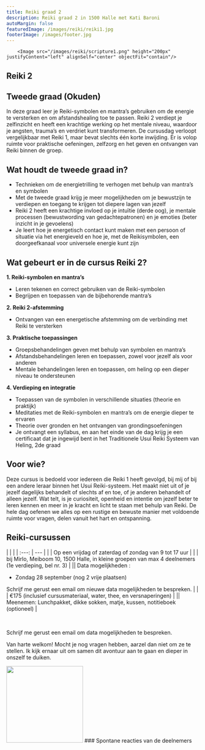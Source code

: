 ```yaml
---
title: Reiki graad 2
description: Reiki graad 2 in 1500 Halle met Kati Baroni
autoMargin: false
featuredImage: /images/reiki/reiki1.jpg
footerImage: /images/footer.jpg
---
```

<Section autoMargin={false}>  
  <ContentWithBackground src="/images/reiki/reiki1.jpg" height="50vh"/>
 
<Content autoMargin fullwidth>

        <Image src="/images/reiki/scripture1.png" height="200px" justifyContent="left" alignSelf="center" objectFit="contain"/>
 

# Reiki 2
## Tweede graad (Okuden)

In deze graad leer je Reiki-symbolen en mantra’s gebruiken om de energie te versterken en om afstandshealing toe te passen. Reiki 2 verdiept je zelfinzicht en heeft een krachtige werking op het mentale niveau, waardoor je angsten, trauma’s en verdriet kunt transformeren. 
De cursusdag verloopt vergelijkbaar met Reiki 1, maar bevat slechts één korte inwijding. Er is volop ruimte voor praktische oefeningen, zelfzorg en het geven en ontvangen van Reiki binnen de groep.

## Wat houdt de tweede graad in?

-	Technieken om de energietrilling te verhogen met behulp van mantra’s en symbolen
-	Met de tweede graad krijg je meer mogelijkheden om je bewustzijn te verdiepen en toegang te krijgen tot diepere lagen van jezelf
-	Reiki 2 heeft een krachtige invloed op je intuïtie (derde oog), je mentale processen (bewustwording van gedachtepatronen) en je emoties (beter inzicht in je gevoelens)
-	Je leert hoe je energetisch contact kunt maken met een persoon of situatie via het energieveld en hoe je, met de Reikisymbolen, een doorgeefkanaal voor universele energie kunt zijn



## Wat gebeurt er in de cursus Reiki 2?

**1. Reiki-symbolen en mantra’s**
- Leren tekenen en correct gebruiken van de Reiki-symbolen
-	Begrijpen en toepassen van de bijbehorende mantra’s

**2. Reiki 2-afstemming**
-	Ontvangen van een energetische afstemming om de verbinding met Reiki te versterken 

**3. Praktische toepassingen**
-	Groepsbehandelingen geven met behulp van symbolen en mantra’s
-	Afstandsbehandelingen leren en toepassen, zowel voor jezelf als voor anderen
-	Mentale behandelingen leren en toepassen, om heling op een dieper niveau te ondersteunen

**4. Verdieping en integratie**
-	Toepassen van de symbolen in verschillende situaties (theorie en praktijk)
-	Meditaties met de Reiki-symbolen en mantra’s om de energie dieper te ervaren
-	Theorie over gronden en het ontvangen van grondingsoefeningen
-	Je ontvangt een syllabus, en aan het einde van de dag krijg je een certificaat dat je ingewijd bent in het Traditionele Usui Reiki Systeem van Heling, 2de graad


## Voor wie?

Deze cursus is bedoeld voor iedereen die Reiki 1 heeft gevolgd, bij mij of bij een andere leraar binnen het Usui Reiki-systeem. Het maakt niet uit of je jezelf dagelijks behandelt of slechts af en toe, of je anderen behandelt of alleen jezelf. Wat telt, is je curiositeit, openheid en intentie om jezelf beter te leren kennen en meer in je kracht en licht te staan met behulp van Reiki. De hele dag oefenen we alles op een rustige en bewuste manier met voldoende ruimte voor vragen, delen vanuit het hart en ontspanning. 

## Reiki-cursussen



 |  | |
    | :---: | --- |
    | <BellIcon/> | Op een vrijdag of zaterdag of zondag van 9 tot 17 uur | 
    | <LocationIcon/> | bij Mirlo, Meiboom 10, 1500 Halle, in kleine groepen van max 4 deelnemers (1e verdieping, bel nr. 3) | 
    |<CalendarIcon/>| Data mogelijkheden : <ul> <li> Zondag 28 september (nog 2 vrije plaatsen) </li> </ul> Schrijf me gerust een email om nieuwe data mogelijkheden te bespreken. |
    | <MoneyIcon/> | €175 (inclusief cursusmateriaal, water, thee, en versnaperingen) | 
    |<ToolIcon/>| Meenemen: Lunchpakket, dikke sokken, matje, kussen, notitieboek (optioneel) |

<br/>

Schrijf me gerust een email om data mogelijkheden te bespreken.

Van harte welkom! Mocht je nog vragen hebben, aarzel dan niet om ze te stellen. Ik kijk ernaar uit om samen dit avontuur aan te gaan en dieper in onszelf te duiken. 


  <Image src="/images/reiki/master.png" height="200px" objectFit="contain"/>


</Content>


  <Content fullwidth autoMargin>
     ###  Spontane reacties van de deelnemers      
     <Carousel ContentWithBackgroundImageName="" folderNameWithMdxFiles="reiki-2-testimonial"/>  
  </Content>
</Section>